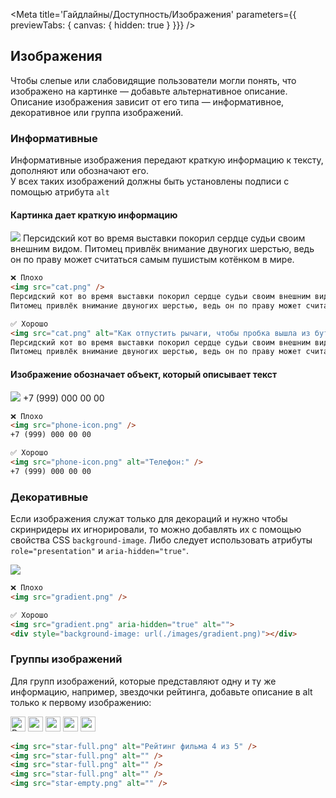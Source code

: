 
<Meta
  title='Гайдлайны/Доступность/Изображения'
  parameters={{ previewTabs: { canvas: { hidden: true } }}}
/>

## Изображения

Чтобы слепые или слабовидящие пользователи могли понять, что изображено на картинке — добавьте альтернативное описание.<br/>
Описание изображения зависит от его типа — информативное, декоративное или группа изображений.

### Информативные

Информативные изображения передают краткую информацию к тексту, дополняют или обозначают его.<br/>
У всех таких изображений должны быть установлены подписи с помощью атрибута `alt`

#### Картинка дает краткую информацию

<div style={{ maxWidth: '600px', display: 'flex', marginTop: '20px' }}>
    <img src="./images/docs_cat.jpg" style={{ maxWidth: '128px', marginRight: '20px' }} />
    Персидский кот во время выставки покорил сердце судьи своим внешним видом.
    Питомец привлёк внимание двуногих шерстью, ведь он по праву может считаться самым пушистым котёнком в мире.
</div>

```html
❌ Плохо
<img src="cat.png" />
Персидский кот во время выставки покорил сердце судьи своим внешним видом.
Питомец привлёк внимание двуногих шерстью, ведь он по праву может считаться самым пушистым котёнком в мире.

✅ Хорошо
<img src="cat.png" alt="Как отпустить рычаги, чтобы пробка вышла из бутылки" />
Персидский кот во время выставки покорил сердце судьи своим внешним видом.
Питомец привлёк внимание двуногих шерстью, ведь он по праву может считаться самым пушистым котёнком в мире.
```

#### Изображение обозначает объект, который описывает текст

<div style={{ maxWidth: '600px', display: 'flex', marginTop: '20px' }}>
    <img src="./images/docs_phone.png" style={{ maxWidth: '24px', border: 'none' }} />
    +7 (999) 000 00 00
</div>

```html
❌ Плохо
<img src="phone-icon.png" />
+7 (999) 000 00 00

✅ Хорошо
<img src="phone-icon.png" alt="Телефон:" />
+7 (999) 000 00 00
```

### Декоративные

Если изображения служат только для декораций и нужно чтобы скринридеры их игнорировали, то можно добавлять их с помощью свойства CSS `background-image`. Либо следует использовать атрибуты `role="presentation"` и `aria-hidden="true"`.

<div style={{ maxWidth: '600px', marginTop: '20px' }}>
    <img src="./images/docs_gradient.png" />
</div>

```html
❌ Плохо
<img src="gradient.png" />

✅ Хорошо
<img src="gradient.png" aria-hidden="true" alt="">
<div style="background-image: url(./images/gradient.png)"></div>
```

### Группы изображений

Для групп изображений, которые представляют одну и ту же информацию, например, звездочки рейтинга, добавьте описание в alt только к первому изображению:

<div style={{ maxWidth: '600px', display: 'flex', marginTop: '20px' }}>
    <img src="./images/docs_star-full.png" width="24" alt="Рейтинг фильма 4 из 5" />
    <img src="./images/docs_star-full.png" width="24" alt="" />
    <img src="./images/docs_star-full.png" width="24" alt="" />
    <img src="./images/docs_star-full.png" width="24" alt="" />
    <img src="./images/docs_star-empty.png" width="24" alt="" />
</div>

```html
<img src="star-full.png" alt="Рейтинг фильма 4 из 5" />
<img src="star-full.png" alt="" />
<img src="star-full.png" alt="" />
<img src="star-full.png" alt="" />
<img src="star-empty.png" alt="" />
```
